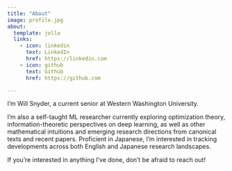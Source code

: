 ```yaml
---
title: "About"
image: profile.jpg
about:
  template: jolla
  links:
    - icon: linkedin
      text: LinkedIn
      href: https://linkedin.com
    - icon: github
      text: Github
      href: https://github.com

---
```


I'm Will Snyder, a current senior at Western Washington University.

I'm also a self-taught ML researcher currently exploring optimization theory, information-theoretic perspectives on deep learning, as well as other mathematical intuitions and emerging research directions from canonical texts and recent papers. Proficient in Japanese, I'm interested in tracking developments across both English and Japanese research landscapes.

If you're interested in anything I've done, don't be afraid to reach out!